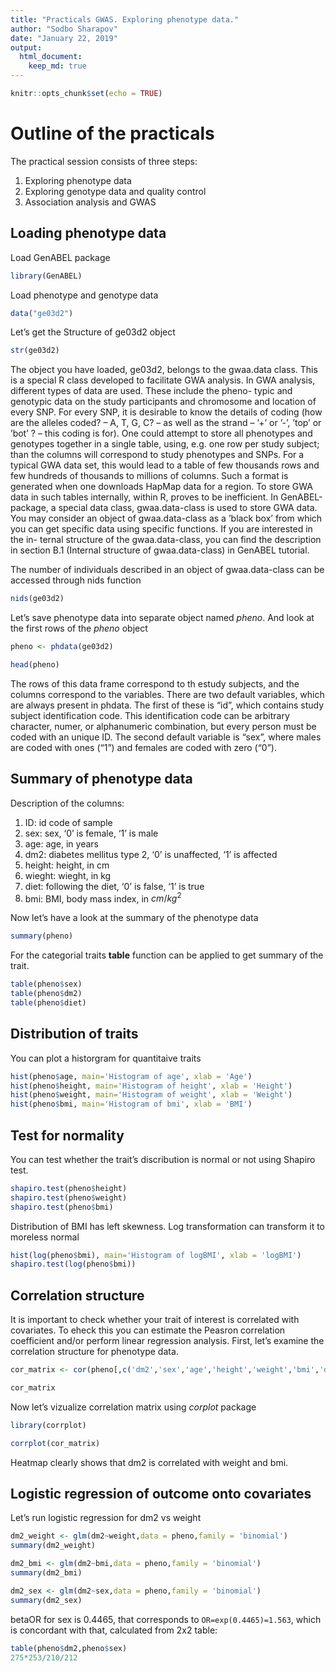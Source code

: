 ```yaml
---
title: "Practicals GWAS. Exploring phenotype data."
author: "Sodbo Sharapov"
date: "January 22, 2019"
output:
  html_document: 
    keep_md: true
---
```


```r
knitr::opts_chunk$set(echo = TRUE)
```

# Outline of the practicals

The practical session consists of three steps:

 1. Exploring phenotype data
 2. Exploring genotype data and quality control
 4. Association analysis and GWAS

## Loading phenotype data

Load GenABEL package
 
```r
library(GenABEL)
```

Load phenotype and genotype data

```r

data("ge03d2")


```

Let's get the Structure of ge03d2 object

```r
str(ge03d2)
```

The object you have loaded, ge03d2, belongs to the gwaa.data class. This is a
special R class developed to facilitate GWA analysis.
In GWA analysis, different types of data are used. These include the pheno-
typic and genotypic data on the study participants and chromosome and location
of every SNP. For every SNP, it is desirable to know the details of coding (how
are the alleles coded? – A, T, G, C? – as well as the strand – ’+’ or ’-’, ’top’ or
’bot’ ? – this coding is for).
One could attempt to store all phenotypes and genotypes together in a single
table, using, e.g. one row per study subject; than the columns will correspond
to study phenotypes and SNPs. For a typical GWA data set, this would lead
to a table of few thousands rows and few hundreds of thousands to millions of
columns. Such a format is generated when one downloads HapMap data for a
region. To store GWA data in such tables internally, within R, proves to be
inefficient. In GenABEL-package, a special data class, gwaa.data-class is used
to store GWA data.
You may consider an object of gwaa.data-class as a ’black box’ from which
you can get specific data using specific functions. If you are interested in the in-
ternal structure of the gwaa.data-class, you can find the description in section
B.1 (Internal structure of gwaa.data-class) in GenABEL tutorial.

The number of individuals described in an object of gwaa.data-class can
be accessed through nids function

```r
nids(ge03d2)
```

Let's save phenotype data into separate object named *pheno*.
And look at the first rows of the *pheno* object

```r

pheno <- phdata(ge03d2)

head(pheno)
```
The rows of this data frame correspond to th estudy subjects, and the columns
correspond to the variables. There are two default variables, which are always
present in phdata. The first of these is “id”, which contains study subject
identification code. This identification code can be arbitrary character, numer,
or alphanumeric combination, but every person must be coded with an unique
ID. The second default variable is “sex”, where males are coded with ones (“1”)
and females are coded with zero (“0”).

## Summary of phenotype data

Description of the columns:

  1. ID: id code of sample 
  2. sex: sex, '0' is female, '1' is male
  3. age: age, in years
  4. dm2: diabetes mellitus type 2, '0' is unaffected, '1' is affected
  5. height: height, in cm
  6. wieght: wieght, in kg
  7. diet: following the diet, '0' is false, '1' is true
  8. bmi: BMI, body mass index, in $cm/kg^2$

Now let's have a look at the summary of the phenotype data

```r
summary(pheno)
```

For the categorial traits **table** function can be applied to get summary of the trait.

```r
table(pheno$sex)
table(pheno$dm2)
table(pheno$diet)
```

## Distribution of traits

You can plot a historgram for quantitaive traits

```r
hist(pheno$age, main='Histogram of age', xlab = 'Age')
hist(pheno$height, main='Histogram of height', xlab = 'Height')
hist(pheno$weight, main='Histogram of weight', xlab = 'Weight')
hist(pheno$bmi, main='Histogram of bmi', xlab = 'BMI')
```

## Test for normality

You can test whether the trait's discribution is normal or not using Shapiro test.

```r
shapiro.test(pheno$height)
shapiro.test(pheno$weight)
shapiro.test(pheno$bmi)
```

Distribution of BMI has left skewness. Log transformation can transform it to moreless normal

```r
hist(log(pheno$bmi), main='Histogram of logBMI', xlab = 'logBMI')
shapiro.test(log(pheno$bmi))
```



## Correlation structure

It is important to check whether your trait of interest is correlated with covariates.
To eheck this you can estimate the Peasron correlation coefficient and/or perform linear regression analysis.
First, let's examine the correlation structure for phenotype data.

```r
cor_matrix <- cor(pheno[,c('dm2','sex','age','height','weight','bmi','diet')], use='complete.obs')

cor_matrix
```
Now let's vizualize correlation matrix using *corplot* package

```r
library(corrplot)

corrplot(cor_matrix)
```

Heatmap clearly shows that dm2 is correlated with weight and bmi.

## Logistic regression of outcome onto covariates

Let's run logistic regression for dm2 vs weight

```r
dm2_weight <- glm(dm2~weight,data = pheno,family = 'binomial')
summary(dm2_weight)
```


```r
dm2_bmi <- glm(dm2~bmi,data = pheno,family = 'binomial')
summary(dm2_bmi)
```

```r
dm2_sex <- glm(dm2~sex,data = pheno,family = 'binomial')
summary(dm2_sex)
```

betaOR for sex is 0.4465, that corresponds to `OR=exp(0.4465)=1.563`, which is concordant with that, calculated from 2x2 table:
```r
table(pheno$dm2,pheno$sex)
275*253/210/212
```
